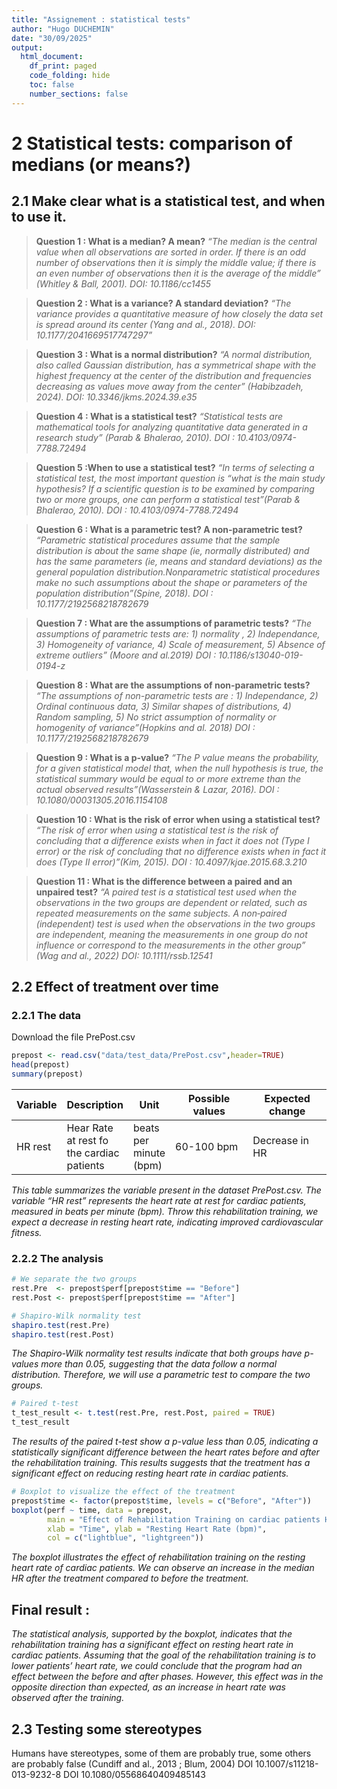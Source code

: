 ```yaml
---
title: "Assignement : statistical tests"
author: "Hugo DUCHEMIN"
date: "30/09/2025"
output:
  html_document:
    df_print: paged
    code_folding: hide
    toc: false
    number_sections: false
---
```

# 2 Statistical tests: comparison of medians (or means?)

## 2.1 Make clear what is a statistical test, and when to use it.

>**Question 1 : What is a median? A mean?**
*"The median is the central value when all observations are sorted in order. If there is an odd number of observations then it is simply the middle value; if there is an even number of observations then it is the average of the middle" (Whitley & Ball, 2001). DOI: 10.1186/cc1455*

>**Question 2 : What is a variance? A standard deviation?**
*"The variance provides a quantitative measure of how closely the data set is spread around its center (Yang and al., 2018). DOI: 10.1177/2041669517747297"*

>**Question 3 : What is a normal distribution?**
*"A normal distribution, also called Gaussian distribution, has a symmetrical shape with the highest frequency at the center of the distribution and frequencies decreasing as values move away from the center" (Habibzadeh, 2024). DOI: 10.3346/jkms.2024.39.e35*

>**Question 4 : What is a statistical test?**
*"Statistical tests are mathematical tools for analyzing quantitative data generated in a research study" (Parab & Bhalerao, 2010). DOI : 10.4103/0974-7788.72494*

>**Question 5 :When to use a statistical test?**
*"In terms of selecting a statistical test, the most important question is “what is the main study hypothesis? If a scientific question is to be examined by comparing two or more groups, one can perform a statistical test"(Parab & Bhalerao, 2010). DOI : 10.4103/0974-7788.72494*

>**Question 6 : What is a parametric test? A non-parametric test?**
*"Parametric statistical procedures assume that the sample distribution is about the same shape (ie, normally distributed) and has the same parameters (ie, means and standard deviations) as the general population distribution.Nonparametric statistical procedures make no such assumptions about the shape or parameters of the population distribution"(Spine, 2018). DOI : 10.1177/2192568218782679*

>**Question 7 : What are the assumptions of parametric tests?**
*"The assumptions of parametric tests are: 1) normality , 2) Independance, 3) Homogeneity of variance, 4) Scale of measurement, 5) Absence of extreme outliers" (Moore and al.2019) DOI : 10.1186/s13040-019-0194-z*

>**Question 8 : What are the assumptions of non-parametric tests?**
*"The assumptions of non-parametric tests are : 1) Independance, 2) Ordinal continuous data, 3) Similar shapes of distributions, 4) Random sampling, 5) No strict assumption of normality or homogenity of variance"(Hopkins and al. 2018) DOI : 10.1177/2192568218782679*

>**Question 9 : What is a p-value?**
*"The P value means the probability, for a given statistical model that, when the null hypothesis is true, the statistical summary would be equal to or more extreme than the actual observed results"(Wasserstein & Lazar, 2016). DOI : 10.1080/00031305.2016.1154108*

>**Question 10 : What is the risk of error when using a statistical test?**
*"The risk of error when using a statistical test is the risk of concluding that a difference exists when in fact it does not (Type I error) or the risk of concluding that no difference exists when in fact it does (Type II error)"(Kim, 2015). DOI : 10.4097/kjae.2015.68.3.210*

>**Question 11 : What is the difference between a paired and an unpaired test?**
*"A paired test is a statistical test used when the observations in the two groups are dependent or related, such as repeated measurements on the same subjects. A non‑paired (independent) test is used when the observations in the two groups are independent, meaning the measurements in one group do not influence or correspond to the measurements in the other group" (Wag and al., 2022) DOI: 10.1111/rssb.12541*

## 2.2 Effect of treatment over time

### 2.2.1 The data
Download the file PrePost.csv
```r
prepost <- read.csv("data/test_data/PrePost.csv",header=TRUE)
head(prepost)
summary(prepost)
```
|Variable | Description | Unit | Possible values | Expected change |
|---------|-------------|------|-----------------|-----------------|
|HR rest   | Hear Rate at rest fo the cardiac patients  | beats per minute (bpm) | 60-100 bpm | Decrease in HR |


*This table summarizes the variable present in the dataset PrePost.csv. The variable "HR rest" represents the heart rate at rest for cardiac patients, measured in beats per minute (bpm). Throw this rehabilitation training, we expect a decrease in resting heart rate, indicating improved cardiovascular fitness.*

### 2.2.2 The analysis

```r
# We separate the two groups
rest.Pre  <- prepost$perf[prepost$time == "Before"]
rest.Post <- prepost$perf[prepost$time == "After"]

# Shapiro-Wilk normality test
shapiro.test(rest.Pre)
shapiro.test(rest.Post)
```

*The Shapiro-Wilk normality test results indicate that both groups have p-values more than 0.05, suggesting that the data follow a normal distribution. Therefore, we will use a parametric test to compare the two groups.*

```r
# Paired t-test
t_test_result <- t.test(rest.Pre, rest.Post, paired = TRUE)
t_test_result
```

*The results of the paired t-test show a p-value less than 0.05, indicating a statistically significant difference between the heart rates before and after the rehabilitation training. This results suggests that the treatment has a significant effect on reducing resting heart rate in cardiac patients.*

```r
# Boxplot to visualize the effect of the treatment
prepost$time <- factor(prepost$time, levels = c("Before", "After"))
boxplot(perf ~ time, data = prepost, 
        main = "Effect of Rehabilitation Training on cardiac patients HR",
        xlab = "Time", ylab = "Resting Heart Rate (bpm)",
        col = c("lightblue", "lightgreen"))
```

*The boxplot illustrates the effect of rehabilitation training on the resting heart rate of cardiac patients. We can observe an increase in the median HR after the treatment compared to before the treatment.*

## Final result : 
*The statistical analysis, supported by the boxplot, indicates that the rehabilitation training has a significant effect on resting heart rate in cardiac patients. Assuming that the goal of the rehabilitation training is to lower patients’ heart rate, we could conclude that the program had an effect between the before and after phases. However, this effect was in the opposite direction than expected, as an increase in heart rate was observed after the training.*

## 2.3 Testing some stereotypes
Humans have stereotypes, some of them are probably true, some others are probably false (Cundiff and al., 2013 ; Blum, 2004) 
DOI 10.1007/s11218-013-9232-8
DOI 10.1080/05568640409485143




